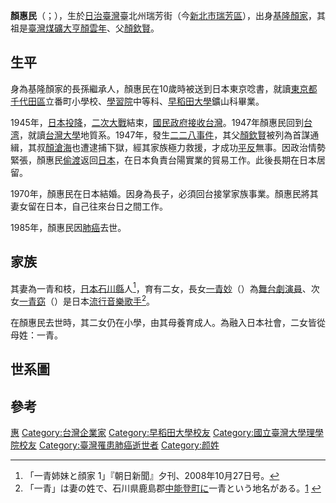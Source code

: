 
{{Infobox person
| name        = 顏惠民
| image       = 
| imagesize  =  200px
| caption     = 
| pseudonym   = 
| birth_date  = 1928年
| birth_place = {{TWN-JPN}}[[臺北州|臺北州]][[基隆郡|基隆郡]][[瑞芳街|瑞芳街]]
| death_date  = {{death year and age|1985|1928}}
| death_place = 
| nationality = {{JPN}}（1928-1945）<br>{{ROC}}（1945-1985）
| partner             = 一青和枝
| children            = [[一青妙|一青妙]]<br>[[一青窈|一青窈]]
| parents             = [[顏欽賢|顏欽賢]]（父親）
| relatives           = 
| alma_mater   = [[早稻田大學|早稻田大學]]
| occupation  = 
| genre       = 
| notableworks =
| movement    = 
| influences  = 
| influenced  = 
| website     = 
| footnotes   = }}

'''顏惠民'''（{{lang-nan|'''Gân Huī-bîn'''}}；{{bd|1928年||1985年}}），生於[[日治臺灣|日治臺灣]]臺北州瑞芳街（今[[新北市|新北市]][[瑞芳區|瑞芳區]]），出身[[基隆顏家|基隆顏家]]，其祖是[[臺灣|臺灣]][[煤礦|煤礦]][[大亨|大亨]][[顏雲年|顏雲年]]、父[[顏欽賢|顏欽賢]]。

==生平==
身為基隆顏家的長孫繼承人，顏惠民在10歲時被送到日本東京唸書，就讀[[東京都|東京都]][[千代田區|千代田區]]立番町小學校、[[學習院|學習院]]中等科、[[早稻田大學|早稻田大學]]鑛山科畢業。

1945年，[[日本投降|日本投降]]，[[二次大戰|二次大戰]]結束，[[國民政府接收台灣|國民政府接收台灣]]。1947年顏惠民回到[[台湾|台湾]]，就讀[[台灣大學|台灣大學]]地質系。1947年，發生[[二二八事件|二二八事件]]，其父[[顏欽賢|顏欽賢]]被列為首謀通緝，其叔[[顏滄海|顏滄海]]也遭逮捕下獄，經其家族極力救援，才成功[[平反|平反]]無事。因政治情勢緊張，顏惠民[[偷渡|偷渡]]返回[[日本|日本]]，在日本負責台陽實業的貿易工作。此後長期在日本居留。

1970年，顏惠民在日本結婚。因身為長子，必須回台接掌家族事業。顏惠民將其妻女留在日本，自己往來台日之間工作。

1985年，顏惠民因[[肺癌|肺癌]]去世。

==家族==
其妻為一青和枝，[[日本|日本]][[石川縣|石川縣]]人<ref>「一青姉妹と顔家 1」『朝日新聞』夕刊、2008年10月27日号。</ref>，育有二女，長女[[一青妙|一青妙]]（{{lang|ja|ひとと たえ}}）為[[舞台劇|舞台劇]][[演員|演員]]、次女[[一青窈|一青窈]]（{{lang|ja|ひとと よう}}）是日本[[流行音樂|流行音樂]][[歌手|歌手]]<ref name="hitoto">「一青」は妻の姓で、石川県鹿島郡[[中能登町|中能登町]]に一青という地名がある。[http://www.geocities.jp/une_gen/Hitoto.htm] {{Wayback|url=http://www.geocities.jp/une_gen/Hitoto.htm |date=20130116191809 }}</ref>。

在顏惠民去世時，其二女仍在小學，由其母養育成人。為融入日本社會，二女皆從母姓：一青。

==世系圖==
<center>
{{chart/start|style=font-size:100%|}}
{{chart| | | | | | | | | | | | | Hs |Hs=[[顏浩妥|顏浩妥]]}}
{{chart| | | | | | | | | | | | | |)|-|-|-|.| }}
{{chart| | | | | | | | | | | | | Yl | | Yc |Yl=[[顏玉蘭|顏玉蘭]]|Yc=[[顏玉賜|顏玉賜]]}}
{{chart| | | | | | | | | | | | | |!}}
{{chart| | | | | | | | | | | | | Dm |Dm=[[顏斗猛|顏斗猛]]}}
{{chart| | | | | | | | | |,|-|-|-|+|-|-|-|.}}
{{chart| | | | | | | | | Zx | | Xf | | Zc |Zx=[[顏正選|顏正選]]|Xf=[[顏尋芳|顏尋芳]]|Zc=[[顏正春|顏正春]]}}
{{chart| |,|-|-|-|-|-|-|-|v|-|-|-|^|-|-|-|-|-|-|-|.}}
{{chart| Dn | | | | | | Yn | | | | | | | | | | Gn |Dn=[[颜东年|颜东年]]|Yn=[[顏雲年|顏雲年]]|Gn=[[顏國年|顏國年]]}}
{{chart| |!| | | |,|-|-|-|+|-|-|-|.| | | |,|-|-|-|+|-|-|-|.| }}
{{chart| Bi | | Qx | | Dr | | Dx | | Ch | | Cb | | Ct |Bi=[[颜扁|颜扁]]|Qx=[[顏欽賢|顏欽賢]]|Dr=[[顏德潤|顏德潤]]|Dx=[[顏德修|顏德修]]|Ch=[[顏滄海|顏滄海]]|Cb=[[顏滄波|顏滄波]]|Ct=[[顏滄濤|顏滄濤]]}}
{{chart| | | | | |)|-|-|-|-|-|-|-|.}}
{{chart| | | | | Hm | | | | | | Hz |Hm=[[顏惠民|顏惠民]]|Hz=[[顏惠忠|顏惠忠]]}}
{{chart| | | | | |)|-|-|-|.| | | |!}}
{{chart| | | | | Mi | | Ya | | Ar |Mi=[[一青妙|一青妙]]|Ya=[[一青窈|一青窈]]|Ar=[[顏安汝|顏安汝]]}}
{{chart/end}}
</center>

== 參考 ==
{{Reflist}}

{{DEFAULTSORT:Gan}}
[[Category:基隆顏家|惠]]
[[Category:台灣企業家|Category:台灣企業家]]
[[Category:早稻田大學校友|Category:早稻田大學校友]]
[[Category:國立臺灣大學理學院校友|Category:國立臺灣大學理學院校友]]
[[Category:臺灣罹患肺癌逝世者|Category:臺灣罹患肺癌逝世者]]
[[Category:颜姓|Category:颜姓]]